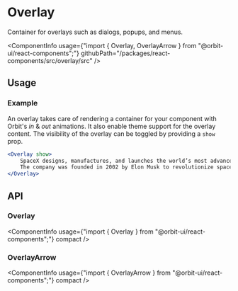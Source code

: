 
<Meta
    title="Components/Overlay"
    id="overlay"
/>

# Overlay

<Tagline>Container for overlays such as dialogs, popups, and menus.</Tagline>

<ComponentInfo
    usage={"import { Overlay, OverlayArrow } from \"@orbit-ui/react-components\";"}
    githubPath="/packages/react-components/src/overlay/src"
/>

## Usage

### Example

An overlay takes care of rendering a container for your component with Orbit's *in* & *out* animations. It also enable theme support for the overlay content. The visibility of the overlay can be toggled by providing a `show` prop.

```jsx
<Overlay show>
    SpaceX designs, manufactures, and launches the world’s most advanced rockets and spacecraft.
    The company was founded in 2002 by Elon Musk to revolutionize space transportation, with the ultimate goal of making life multiplanetary.
</Overlay>
```

## API

### Overlay

<ComponentInfo
    usage={"import { Overlay } from \"@orbit-ui/react-components\";"}
    compact
/>

<ArgsTable of={InnerOverlay} sort="alpha" />

### OverlayArrow

<ComponentInfo
    usage={"import { OverlayArrow } from \"@orbit-ui/react-components\";"}
    compact
/>

<ArgsTable of={InnerOverlayArrow} sort="alpha" />


